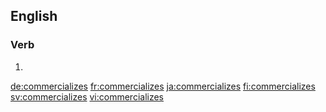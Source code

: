 
==English==

===Verb===
{{head|en|verb form}}

# {{en-third-person singular of|commercialize}}

[[de:commercializes]]
[[fr:commercializes]]
[[ja:commercializes]]
[[fi:commercializes]]
[[sv:commercializes]]
[[vi:commercializes]]